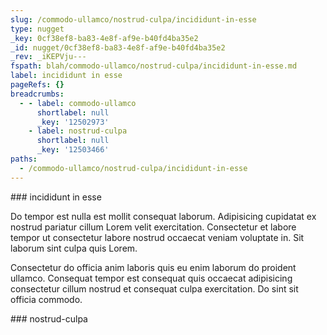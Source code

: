 ```yaml
---
slug: /commodo-ullamco/nostrud-culpa/incididunt-in-esse
type: nugget
_key: 0cf38ef8-ba83-4e8f-af9e-b40fd4ba35e2
_id: nugget/0cf38ef8-ba83-4e8f-af9e-b40fd4ba35e2
_rev: _iKEPVju---
fspath: blah/commodo-ullamco/nostrud-culpa/incididunt-in-esse.md
label: incididunt in esse
pageRefs: {}
breadcrumbs:
  - - label: commodo-ullamco
      shortlabel: null
      _key: '12502973'
    - label: nostrud-culpa
      shortlabel: null
      _key: '12503466'
paths:
  - /commodo-ullamco/nostrud-culpa/incididunt-in-esse
---
```


<NuggetArea>
<Nugget slug="/commodo-ullamco/nostrud-culpa/incididunt-in-esse" type="nugget" _key="0cf38ef8-ba83-4e8f-af9e-b40fd4ba35e2" _id="nugget/0cf38ef8-ba83-4e8f-af9e-b40fd4ba35e2" _rev="_iKEPVju---" fspath="blah/commodo-ullamco/nostrud-culpa/incididunt-in-esse.md" label="incididunt in esse" paths="/commodo-ullamco/nostrud-culpa/incididunt-in-esse">
<NuggetBody>
### incididunt in esse

Do tempor est nulla est mollit consequat laborum. Adipisicing cupidatat ex nostrud pariatur cillum Lorem velit exercitation. Consectetur et labore tempor ut consectetur labore nostrud occaecat veniam voluptate in. Sit laborum sint culpa quis Lorem.

Consectetur do officia anim laboris quis eu enim laborum do proident ullamco. Consequat tempor est consequat quis occaecat adipisicing consectetur cillum nostrud et consequat culpa exercitation. Do sint sit officia commodo.

</NuggetBody>
<Breadcrumbs>
<Crumbs>
<Crumb _key="12502973" label="commodo-ullamco" /><Crumb _key="12503466" label="nostrud-culpa" />
</Crumbs>
</Breadcrumbs>
</Nugget>

<NuggetsInbound>
</NuggetsInbound>
<NuggetsOutbound>
</NuggetsOutbound>
</NuggetArea>
<PassagesInbound>
<Passage direction="inbound" type="passage" _key="12503466" _id="passage/12503466" _rev="_iKEPVja---" label="nostrud-culpa" passage="nostrud-culpa" fspath="blah/commodo-ullamco/nostrud-culpa" paths="/commodo-ullamco/nostrud-culpa" slug="/commodo-ullamco/nostrud-culpa">
<NuggetBody>
### nostrud-culpa

</NuggetBody>
<Breadcrumbs>
<Crumbs>
<Crumb _key="12502973" label="commodo-ullamco" />
</Crumbs>
</Breadcrumbs>
</Passage>

</PassagesInbound>
<PassagesOutbound>
</PassagesOutbound>